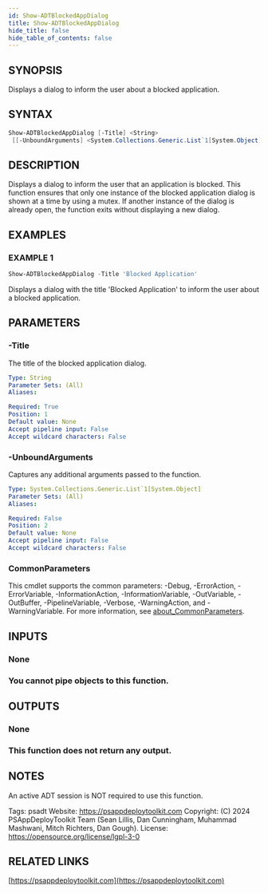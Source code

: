 ```yaml
---
id: Show-ADTBlockedAppDialog
title: Show-ADTBlockedAppDialog
hide_title: false
hide_table_of_contents: false
---
```


## SYNOPSIS

Displays a dialog to inform the user about a blocked application.

## SYNTAX

```powershell
Show-ADTBlockedAppDialog [-Title] <String>
 [[-UnboundArguments] <System.Collections.Generic.List`1[System.Object]>] [<CommonParameters>]
```

## DESCRIPTION

Displays a dialog to inform the user that an application is blocked.
This function ensures that only one instance of the blocked application dialog is shown at a time by using a mutex.
If another instance of the dialog is already open, the function exits without displaying a new dialog.

## EXAMPLES

### EXAMPLE 1

```powershell
Show-ADTBlockedAppDialog -Title 'Blocked Application'
```

Displays a dialog with the title 'Blocked Application' to inform the user about a blocked application.

## PARAMETERS

### -Title

The title of the blocked application dialog.

```yaml
Type: String
Parameter Sets: (All)
Aliases:

Required: True
Position: 1
Default value: None
Accept pipeline input: False
Accept wildcard characters: False
```

### -UnboundArguments

Captures any additional arguments passed to the function.

```yaml
Type: System.Collections.Generic.List`1[System.Object]
Parameter Sets: (All)
Aliases:

Required: False
Position: 2
Default value: None
Accept pipeline input: False
Accept wildcard characters: False
```

### CommonParameters

This cmdlet supports the common parameters: -Debug, -ErrorAction, -ErrorVariable, -InformationAction, -InformationVariable, -OutVariable, -OutBuffer, -PipelineVariable, -Verbose, -WarningAction, and -WarningVariable. For more information, see [about_CommonParameters](http://go.microsoft.com/fwlink/?LinkID=113216).

## INPUTS

### None

### You cannot pipe objects to this function.
## OUTPUTS

### None

### This function does not return any output.
## NOTES
An active ADT session is NOT required to use this function.

Tags: psadt
Website: https://psappdeploytoolkit.com
Copyright: (C) 2024 PSAppDeployToolkit Team (Sean Lillis, Dan Cunningham, Muhammad Mashwani, Mitch Richters, Dan Gough).
License: https://opensource.org/license/lgpl-3-0

## RELATED LINKS

[https://psappdeploytoolkit.com](https://psappdeploytoolkit.com)
